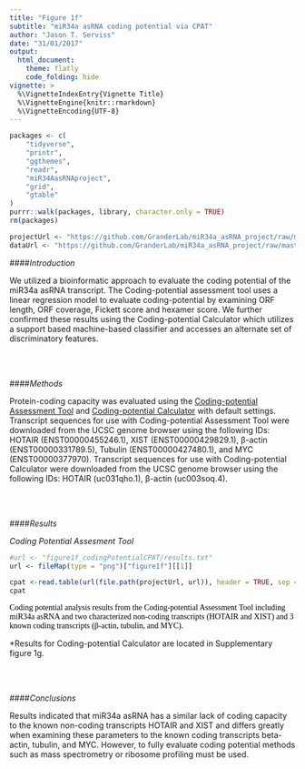 ```yaml
---
title: "Figure 1f"
subtitle: "miR34a asRNA coding potential via CPAT"
author: "Jason T. Serviss"
date: "31/01/2017"
output:
  html_document:
    theme: flatly
    code_folding: hide
vignette: >
  %\VignetteIndexEntry{Vignette Title}
  %\VignetteEngine{knitr::rmarkdown}
  %\VignetteEncoding{UTF-8}
---
```


<style> 
.caption { 
  color: Black; 
  font-family: "Times New Roman", Times, serif;
  font-size: 1.0em; 
}
</style>

```r

packages <- c(
    "tidyverse",
    "printr",
    "ggthemes",
    "readr",
    "miR34AasRNAproject",
    "grid",
    "gtable"
)
purrr::walk(packages, library, character.only = TRUE)
rm(packages)

```

```r

projectUrl <- "https://github.com/GranderLab/miR34a_asRNA_project/raw/master/inst"
dataUrl <- "https://github.com/GranderLab/miR34a_asRNA_project/raw/master/data"

```

####_Introduction_

We utilized a bioinformatic approach to evaluate the coding potential of the miR34a asRNA transcript. The Coding-potential assessment tool uses a linear regression model to evaluate coding-potential by examining ORF length, ORF coverage, Fickett score and hexamer score. We further confirmed these results using the Coding-potential Calculator which utilizes a support based machine-based classifier and accesses an alternate set of discriminatory features.

<br></br>

####_Methods_

Protein-coding capacity was evaluated using the [Coding-potential Assessment Tool](https://www.ncbi.nlm.nih.gov/pmc/articles/PMC3616698/) and [Coding-potential Calculator](https://www.ncbi.nlm.nih.gov/pmc/articles/PMC1933232/) with default settings. Transcript sequences for use with Coding-potential Assessment Tool were downloaded from the UCSC genome browser using the following IDs: HOTAIR (ENST00000455246.1), XIST (ENST00000429829.1), β-actin (ENST00000331789.5), Tubulin (ENST00000427480.1), and MYC (ENST00000377970). Transcript sequences for use with Coding-potential Calculator were downloaded from the UCSC genome browser using the following IDs: HOTAIR (uc031qho.1), β-actin (uc003soq.4).

<br></br>

####_Results_

_Coding Potential Assesment Tool_

```r

#url <- "figure1f_codingPotentialCPAT/results.txt"
url <- fileMap(type = "png")["figure1f"][[1]]

cpat <-read.table(url(file.path(projectUrl, url)), header = TRUE, sep = "\t")
cpat

```

<div class = "caption">
Coding potential analysis results from the Coding-potential Assessment Tool including miR34a asRNA and two characterized non-coding transcripts (HOTAIR and XIST) and 3 known coding transcripts (β-actin, tubulin, and MYC). 
</div>

*Results for Coding-potential Calculator are located in Supplementary figure 1g.

<br></br>

####_Conclusions_

Results indicated that miR34a asRNA has a similar lack of coding capacity to the known non-coding transcripts HOTAIR and XIST and differs greatly when examining these parameters to the known coding transcripts beta-actin, tubulin, and MYC. However, to fully evaluate coding potential methods such as mass spectrometry or ribosome profiling must be used. 

<br></br><br></br>
